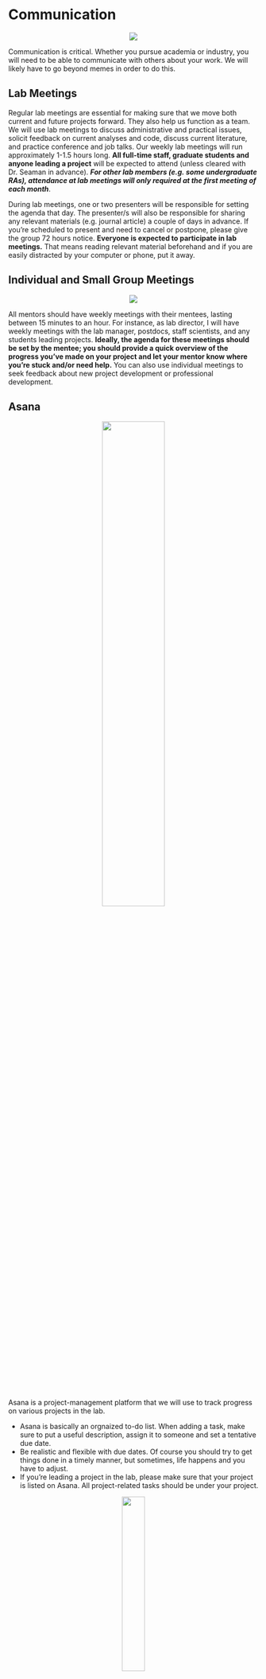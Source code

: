 # Communication

<center>
![](images/communication.png)
</center>

Communication is critical. Whether you pursue academia or industry, you will need to be able to communicate with others about your work. We will likely have to go beyond memes in order to do this.

## Lab Meetings  

Regular lab meetings are essential for making sure that we move both current and future projects forward. They also help us function as a team. We will use lab meetings to discuss administrative and practical issues, solicit feedback on current analyses and code, discuss current literature, and practice conference and job talks. Our weekly lab meetings will run approximately 1-1.5 hours long. **All full-time staff, graduate students and anyone leading a project** will be expected to attend (unless cleared with Dr. Seaman in advance). ***For other lab members (e.g. some undergraduate RAs), attendance at lab meetings will only required at the first meeting of each month***. 

During lab meetings, one or two presenters will be responsible for setting the agenda that day. The presenter/s will also be responsible for sharing any relevant materials (e.g. journal article) a couple of days in advance. If you're scheduled to present and need to cancel or postpone, please give the group 72 hours notice. __Everyone is expected to participate in lab meetings.__ That means reading relevant material beforehand and if you are easily distracted by your computer or phone, put it away.

## Individual and Small Group Meetings  

<center>
![](images/best_meeting.jpg)
</center>

All mentors should have weekly meetings with their mentees, lasting between 15 minutes to an hour. For instance, as lab director, I will have weekly meetings with the lab manager, postdocs, staff scientists, and any students leading projects. **Ideally, the agenda for these meetings should be set by the mentee; you should provide a quick overview of the progress you've made on your project and let your mentor know where you're stuck and/or need help.** You can also use individual meetings to seek feedback about new project development or professional development.

## Asana  

<center>
![](images/i_think_we_all.jpg){width=50%}
</center>

Asana is a project-management platform that we will use to track progress on various projects in the lab.  

* Asana is basically an orgnaized to-do list. When adding a task, make sure to put a useful description, assign it to someone and set a tentative due date.  
* Be realistic and flexible with due dates. Of course you should try to get things done in a timely manner, but sometimes, life happens and you have to adjust.  
* If you're leading a project in the lab, please make sure that your project is listed on Asana. All project-related tasks should be under your project.  

<center>
![](images/asana.jpg){width=30%}

</center>

## Slack  

<center>
![](images/dropping_hints_slack.jpg){width=50%}
</center>

Slack is a team-collaboration tool that we will use for communication.  

* Try to avoid direct messages in Slack. Instead, find a home for your comment or question in an existing channel. This allows you to get answers and feedback from multiple people in the lab.  
* When replying to a question or comment, try to use threads. This keeps the conversation organized and easy to navigate. To reply to a post in a thread, click on the bubble with three horizontal lines in the upper right-hand corner of the message (right next to the reaction button). Checkout [this website](https://slack.com/help/articles/115000769927-Use-threads-to-organize-discussions-) for more info on threads.


## Email

When contacting me, please use Slack (or Asana) whenever possible. I will try to respond to emails, but please don't use it for anything urgent.

<center>
![](images/email2.jpeg)
</center>

Likewise, I will try to use Asana/Slack to communicate with you as much as possible. However, sometimes I will need to email you. __I expect you will read all email sent to you and respond (if a response is needed) within one business day.__ If you will not be checking email for more than a couple of days, please consider using a vacation message so that others know you are not available on email (this suggestion also applies to holidays). 

The same guideline applies to me: if I don't respond within one business day, please feel free to follow up (but consider using Slack). If I am not available, I will put up a vacation message.

We do have a lab listserve. __Use this sparingly.__ To send a message to the listserve, email cvl.seamanlab@lists.utdallas.edu. If approved, the email will go out to the entire lab. 

### Calendars

Our lab manager will maintain a lab calendar, associated with our lab email account. You can access this calendar [here](https://calendar.google.com/calendar/embed?src=agingwelllab%40gmail.com&ctz=America%2FNew_York). 

### Phone

<center>
![](images/phonecalls.jpg)  
</center>

* If the phone rings in the lab, answer it. Most calls will be from potential (or current) research participants, so it is important to be professional - e.g., "Aging Well Lab, this is [your name]. How may I help you?"

* Lab policy is to check the voicemail daily and call back within one business day. 

* Please see the lab wiki for specific on speaking to potential research participants.


## Managing Up

<center>
![](images/helpme.jpeg)  
</center>

I (Dr. Seaman) need your help to stay organized. If you need me to do somethng for you (e.g. review a pregistration, review code), please send me a **single message** on Slack with the following information:

* a brief description of what you need (e.g. analysis review code for visDM project)

* a deadline, ideally a week from now (e.g. your next one-on-one meeting with me)

* attach the file/s you want me to review

I will respond when I see your message and add it to Asana. If you don't get a response from me in a day or so, please send another slack message. I typically focus on non-urgent lab-related materials on MWF during the academic year. Please do not send an email.


